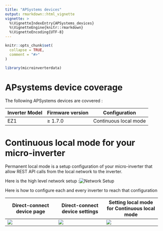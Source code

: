 ```yaml
---
title: "APSystems devices"
output: rmarkdown::html_vignette
vignette: >
  %\VignetteIndexEntry{APSystems_devices}
  %\VignetteEngine{knitr::rmarkdown}
  %\VignetteEncoding{UTF-8}
---
```


```r
knitr::opts_chunk$set(
  collapse = TRUE,
  comment = "#>"
)
```

```r
library(microinverterdata)
```

# APsystems device coverage

The following APSystems devices are covvered :

| Inverter Model | Firmware version | Configuration         |
|----------------|------------------|-----------------------|
| EZ1            | ≥ 1.7.0          | Continuous local mode |

# Continuous local mode for your micro-inverter

Permanent local mode is a setup configuration of your micro-inverter that allow REST API calls from the local network to the inverter.

Here is the high level network setup :![Network Setup](images/network_setup.png)

Here is how to configure each and every inverter to reach that configuration

|  Direct-connect device page                | Direct-connect device settings          | Setting local mode for Continuous local mode |
|--------------------------------------------|-----------------------------------------|----------------------------------------------|
| ![](images/Direct_connect_device_page.png) | ![](images/Direct_connect_settings.png) | ![](images/Settings_local_mode.png)          |
